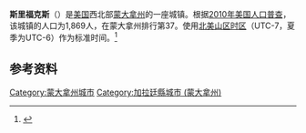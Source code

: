 {{NoteTA
|G1=US
}}
{{Infobox settlement
|official_name = 斯里福克斯
|native_name = Three Forks
|settlement_type = [[城市|城市]]
|nickname = 
|motto =
|image_skyline = Three Forks, Montana.jpg
|imagesize = 250px
|image_caption = 
|image_flag = 
|image_seal =
|image_map = Gallatin_County_Montana_Incorporated_and_Unincorporated_areas_Three_Forks_Highlighted.svg
|mapsize = 250px
|map_caption = 斯里福克斯在蒙大拿州的位置
|image_map1 = 
|mapsize1 = 
|map_caption1 =
|subdivision_type = [[世界政區索引|國家]]
|subdivision_name = 美國
|subdivision_type1 = [[美国州份|州]]
|subdivision_name1 = [[蒙大拿州|蒙大拿州]]
|subdivision_type2 = [[蒙大拿州行政区划|縣]]
|subdivision_name2 = [[加拉廷縣_(蒙大拿州)|加拉廷縣]]
|government_footnotes = 
|government_type = 
|leader_title = [[市长|市长]]
|leader_name = Steven B. Hamilton
|leader_name1 = 
|established_title = 
|established_date =
|unit_pref = Imperial
|area_footnotes = <ref name="Gazetteer files">{{cite web|title=US Gazetteer files 2010|url=https://www.census.gov/geo/www/gazetteer/files/Gaz_places_national.txt|publisher=[[United_States_Census_Bureau|United States Census Bureau]]|accessdate=2012-12-18|archiveurl=https://web.archive.org/web/20120702145235/http://www.census.gov/geo/www/gazetteer/files/Gaz_places_national.txt|archivedate=2012-07-02}}</ref>
|area_magnitude = 
|area_total_km2 = 3.88
|area_land_km2 = 3.73
|area_water_km2 = 0.16
|area_total_sq_mi = 1.50
|area_land_sq_mi = 1.44
|area_water_sq_mi = 0.06
|population_as_of = [[2010年美國人口普查|2010]]
|population_est = 2006
|pop_est_as_of = 2017
|pop_est_footnotes = <ref name="USCensusEst2016">{{cite web|url=https://www.census.gov/programs-surveys/popest/data/tables.2016.html|title=Population and Housing Unit Estimates|accessdate=2017-06-09|archive-date=2018-06-13|archive-url=https://web.archive.org/web/20180613152514/https://www.census.gov/programs-surveys/popest/data/tables.2016.html|dead-url=no}}</ref>
|population_footnotes = <ref name ="FactFinder">{{cite web|title=American FactFinder|url=http://factfinder2.census.gov/faces/nav/jsf/pages/index.xhtml|publisher=[[United_States_Census_Bureau|United States Census Bureau]]|accessdate=2012-12-18|archive-date=2012-02-17|archive-url=https://www.webcitation.org/65WtHj6J5?url=http://factfinder2.census.gov/faces/nav/jsf/pages/index.xhtml|dead-url=no}}</ref>
|population_total = 1869
|population_density_km2 = auto
|population_density_sq_mi = auto
|timezone = [[北美山区时区|MST]]
|utc_offset = -7
|timezone_DST = MDT
|utc_offset_DST = -6
|elevation_footnotes = 
|elevation_m = 1242
|elevation_ft = 4075
|coordinates = {{coord|45|53|29|N|111|33|6|W|region:US_type:city|display=inline,title}}
|postal_code_type = [[美國郵區編號|郵區編號]]
|postal_code = 59752 
|area_code = [[電話區號406|406]]
|blank_name = [[聯邦資訊處理標準|FIPS代碼]]
|blank_info = 30-73975
|blank1_name = [[地名信息系统|GNIS ID]]
|blank1_info = 0777603
|website = http://www.threeforksmontana.us
|footnotes = 
}}

'''斯里福克斯'''（{{lang-en|Three Forks}}）是[[美国|美国]]西北部[[蒙大拿州|蒙大拿州]]的一座城镇。根据[[2010年美国人口普查|2010年美国人口普查]]，该城镇的人口为1,869人，在蒙大拿州排行第37。使用[[北美山区时区|北美山区时区]]（UTC-7，夏季为UTC-6）作为标准时间。<ref name=census>{{cite web |url = http://www.census.gov/prod/www/abs/decennial/ |title = Census of Population and Housing |publisher = U.S. Census Bureau |accessdate = 2011-11-18 |archive-url = https://web.archive.org/web/20060208103743/http://www.census.gov/prod/www/abs/decennial/ |archive-date = 2006-02-08 |dead-url = yes }}</ref>

== 参考资料 ==
{{reflist}}

{{DEFAULTSORT:Three Forks, Montana}}
[[Category:蒙大拿州城市|Category:蒙大拿州城市]]
[[Category:加拉廷縣城市_(蒙大拿州)|Category:加拉廷縣城市 (蒙大拿州)]]

{{Montana-geo-stub}}